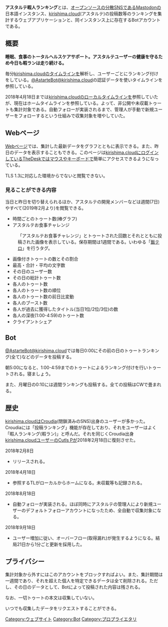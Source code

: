 {{Infobox software
| Name = {{Ruby|アスタルテ暇人ランキング|あすたるてひまじんランキング}}
<!--| Image =-->
| Developer =  [[Cutls P]]
| Platform = Web/Mastodon Bot
| ProgrammingLanguage = PHP
| Launch = 2018年2月8日
| License = [[プロプライエタリ]]
| Web = https:/hima.run
}}'''アスタルテ暇人ランキング'''とは、[[オープンソース]]の[[分散SNS]]である[[Mastodon]]の日本語インスタンス、[[kirishima.cloud]](アスタルテ)の投稿数等のランキングを集計するウェブアプリケーションと、同インスタンス上に存在するBotアカウントである。

== 概要 ==
'''睡眠、食事のトータルヘルスケアサポート。アスタルテユーザーの健康を守るため今日も暇ランは走り続ける。'''

毎分[[kirishima.cloud]]のタイムラインを解析し、ユーザーごとにランキング付けをしている。[https://kirishima.cloud/@AstarteBot @AstarteBot@kirishima.cloud]の認証データを使いタイムラインを参照している。

2018年4月18日までは[[kirishima.cloud]]のローカルタイムラインを参照していたが、現在はホームタイムラインを参照している。よって、非公開や未収載トゥートも集計対象である。自動フォローが実装されるまで、管理人が手動で新規ユーザーをフォローするという仕組みで収集対象を増やしていた。

== Webページ ==
[https://hima.run Webページ]では、集計した最新データをグラフとともに表示できる。また、昨日のデータを表示することもできる。このページは[[kirishima.cloud]]にログインしている[[TheDesk]]ではマウスやキーボードで簡単にアクセスできるようになっている。

TLS 1.3に対応した環境からでないと閲覧できない。

=== 見ることができる内容 ===
当日と昨日を切り替えられるほか、アスタルテの開発メンバーなどは週間(7日)やすべて(2019年2月より)を閲覧できる。
* 時間ごとのトゥート数(棒グラフ)
* アスタルテお食事チャレンジ
: 「アスタルテお食事チャレンジ」とトゥートされた回数とそれとともに投稿された画像を表示している。保存期間は1週間である。いわゆる「[[飯テロ]]」を行うタグ。
* 画像付きトゥートの数とその割合
* 最高・合計・平均の文字数
* その日のユーザー数
* その日の総計トゥート数
* 各人のトゥート数
* 各人のトゥート数の順位
* 各人のトゥート数の前日比変動
* 各人のブースト数
* 各人が過去に獲得したタイトル(当日1位/2位/3位)の数
* 各人の深夜(1:00-4:59)のトゥート数
* クライアントシェア

== Bot ==
[https://kirishima.cloud/@AstarteBot @AstarteBot@kirishima.cloud]では毎日0:00にその前の日のトゥートランキング(全て)などのデータを投稿する。

朝5:00になると、1:00-4:59までのトゥートによるランキング付けを行いトゥートされる。寝ましょう。

また、月曜日の0:10には週間ランキングも投稿する。全ての投稿はCWで畳まれる。

== 歴史 ==
[[kirishima.cloud]]はCroudia(閉鎖済みのSNS)出身のユーザーが多かった。Croudiaには「投稿ランキング」機能が存在しており、それをユーザーはよく「暇人ランキング(暇ラン)」と呼んだ。それを同じくCroudia出身[[kirishima.cloud]]ユーザーの[[Cutls P]]が2018年2月18日に復刻させた。
;2018年2月8日
* リリースされる。
;2018年4月18日
* 参照するTLがローカルからホームになる。未収載等も記録される。
;2018年8月18日
* 自動フォローが実装される。ほぼ同時にアスタルテの管理人により新規ユーザーのデフォルトフォローアカウントになったため、全自動で収集対象になる。
;2018年9月18日
* ユーザー増加に従い、オーバーフロー(取得漏れ)が発生するようになる。結局21日から1分ごと更新を採用した。

== プライバシー ==
集計対象から外すにはこのアカウントをブロックすればよい。また、集計期間は一週間であり、それを超えた個人を特定できるデータは全て削除される。ただし、その日のデータとして、Botによって投稿された内容は残される。

なお、一切トゥートの本文は収集していない。

いつでも収集したデータをリクエストすることができる。

[[Category:ウェブサイト]]
[[Category:Bot]]
[[Category:プロプライエタリ]]
{{DEFAULTSORT:あすたるてひましんらんきんく}}